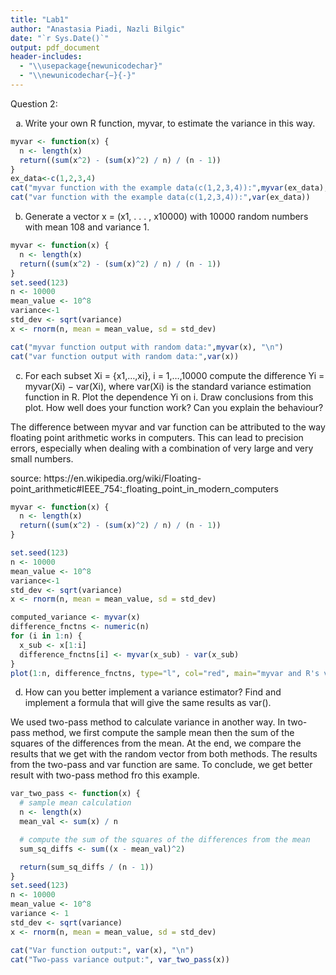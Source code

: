 ```yaml
---
title: "Lab1"
author: "Anastasia Piadi, Nazli Bilgic"
date: "`r Sys.Date()`"
output: pdf_document
header-includes:
  - "\\usepackage{newunicodechar}"
  - "\\newunicodechar{−}{-}"
---
```


Question 2:

a) Write your own R function, myvar, to estimate the variance in this way.

```r
myvar <- function(x) {
  n <- length(x)
  return((sum(x^2) - (sum(x)^2) / n) / (n - 1))
}
ex_data<-c(1,2,3,4)
cat("myvar function with the example data(c(1,2,3,4)):",myvar(ex_data), "\n")
cat("var function with the example data(c(1,2,3,4)):",var(ex_data))
```

b) Generate a vector x = (x1, . . . , x10000) with 10000 random numbers with mean 108 and variance 1.


```r
myvar <- function(x) {
  n <- length(x)
  return((sum(x^2) - (sum(x)^2) / n) / (n - 1))
}
set.seed(123)
n <- 10000
mean_value <- 10^8
variance<-1
std_dev <- sqrt(variance)
x <- rnorm(n, mean = mean_value, sd = std_dev)

cat("myvar function output with random data:",myvar(x), "\n")
cat("var function output with random data:",var(x))
```

c) For each subset Xi = {x1,...,xi}, i = 1,...,10000 compute the difference Yi = myvar(Xi) − var(Xi), where var(Xi) is the standard variance estimation function in R. Plot the dependence Yi on i. Draw conclusions from this plot. How well does your function work? Can you explain the behaviour?

The difference between myvar and var function can be attributed to the way floating point arithmetic works in computers. This can lead to precision errors, especially when dealing with a combination of very large and very small numbers.

source: https://en.wikipedia.org/wiki/Floating-point_arithmetic#IEEE_754:_floating_point_in_modern_computers

```r
myvar <- function(x) {
  n <- length(x)
  return((sum(x^2) - (sum(x)^2) / n) / (n - 1))
}

set.seed(123)
n <- 10000
mean_value <- 10^8
variance<-1
std_dev <- sqrt(variance)
x <- rnorm(n, mean = mean_value, sd = std_dev)

computed_variance <- myvar(x)
difference_fnctns <- numeric(n)
for (i in 1:n) {
  x_sub <- x[1:i]
  difference_fnctns[i] <- myvar(x_sub) - var(x_sub)
}
plot(1:n, difference_fnctns, type="l", col="red", main="myvar and R's var function difference", xlab="i", ylab="Yi")

```


d) How can you better implement a variance estimator? Find and implement a formula that will give the same results as var().

We used two-pass method to calculate variance in another way. In two-pass method, we first compute the sample mean then the sum of the squares of the differences from the mean. At the end, we compare the results that we get with the random vector from both methods. The results from the two-pass and var function are same. To conclude, we get better result with two-pass method fro this example.

```r
var_two_pass <- function(x) {
  # sample mean calculation
  n <- length(x)
  mean_val <- sum(x) / n

  # compute the sum of the squares of the differences from the mean
  sum_sq_diffs <- sum((x - mean_val)^2)

  return(sum_sq_diffs / (n - 1))
}
set.seed(123)
n <- 10000
mean_value <- 10^8
variance <- 1
std_dev <- sqrt(variance)
x <- rnorm(n, mean = mean_value, sd = std_dev)

cat("Var function output:", var(x), "\n")
cat("Two-pass variance output:", var_two_pass(x))

```






